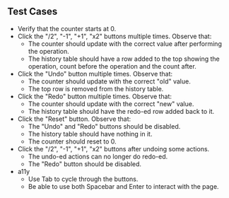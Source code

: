 ## Test Cases

- Verify that the counter starts at 0.
- Click the "/2", "-1", "+1", "x2" buttons multiple times. Observe that:
  - The counter should update with the correct value after performing the operation.
  - The history table should have a row added to the top showing the operation, count before the operation and the count after.
- Click the "Undo" button multiple times. Observe that:
  - The counter should update with the correct "old" value.
  - The top row is removed from the history table.
- Click the "Redo" button multiple times. Observe that:
  - The counter should update with the correct "new" value.
  - The history table should have the redo-ed row added back to it.
- Click the "Reset" button. Observe that:
  - The "Undo" and "Redo" buttons should be disabled.
  - The history table should have nothing in it.
  - The counter should reset to 0.
- Click the "/2", "-1", "+1", "x2" buttons after undoing some actions.
  - The undo-ed actions can no longer do redo-ed.
  - The "Redo" button should be disabled.
- a11y
  - Use Tab to cycle through the buttons.
  - Be able to use both Spacebar and Enter to interact with the page.
